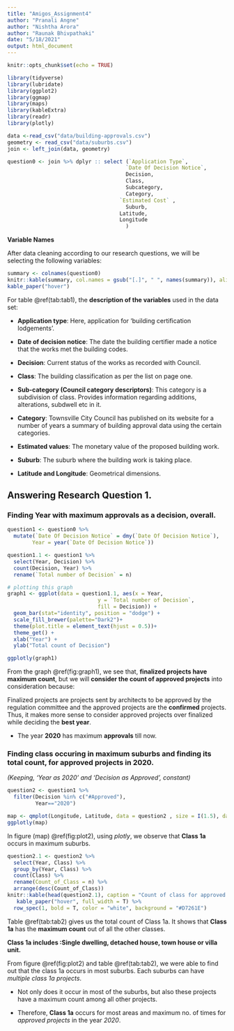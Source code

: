 ```yaml
---
title: "Amigos_Assignment4"
author: "Pranali Angne"
author: "Nishtha Arora"
author: "Raunak Bhivpathaki"
date: "5/18/2021"
output: html_document
---
```


```r
knitr::opts_chunk$set(echo = TRUE)
```

\section*{Q1, Part A}

``` r
library(tidyverse)
library(lubridate)
library(ggplot2)
library(ggmap)
library(maps)
library(kableExtra)
library(readr)
library(plotly)
```


```r
data <-read_csv("data/building-approvals.csv")
geometry <- read_csv("data/suburbs.csv")
join <- left_join(data, geometry)
```


```r
question0 <- join %>% dplyr :: select (`Application Type`, 
                                      `Date Of Decision Notice`,
                                      Decision,
                                      Class,
                                      Subcategory,
                                      Category,
                                    `Estimated Cost` ,
                                      Suburb,
                                    Latitude,
                                    Longitude
                                      )
```

**Variable Names**

After data cleaning according to our research questions, we will be selecting the following variables:

```r
summary <- colnames(question0)
knitr::kable(summary, col.names = gsub("[.]", " ", names(summary)), align = "l", caption = "Variable Names") %>% 
kable_paper("hover")
```

For table \@ref(tab:tab1), the **description of the variables** used in the data set:

+ **Application type**: Here, application for 'building certification lodgements'.

+ **Date of decision notice**: The date the building certifier made a notice that the works met the building codes.

+ **Decision**: Current status of the works as recorded with Council.

+ **Class**: The building classification as per the list on page one.

+ **Sub-category (Council category descriptors)**: This category is a subdivision of class. Provides information regarding additions, alterations, subdwell etc in it.

+ **Category**: Townsville City Council has published on its website for a number of years a summary of building approval data using the certain categories.

+ **Estimated values**: The monetary value of the proposed building work.

+ **Suburb**: The suburb where the building work is taking place.

+ **Latitude and Longitude**: Geometrical dimensions. 

## Answering **Research Question 1.**

### Finding **Year** with **maximum approvals** as a decision, overall.

```r
question1 <- question0 %>% 
  mutate(`Date Of Decision Notice` = dmy(`Date Of Decision Notice`),
        Year = year(`Date Of Decision Notice`))

question1.1 <- question1 %>% 
  select(Year, Decision) %>% 
  count(Decision, Year) %>% 
  rename(`Total number of Decision` = n)

# plotting this graph
graph1 <- ggplot(data = question1.1, aes(x = Year,
                             y = `Total number of Decision`, 
                             fill = Decision)) +
  geom_bar(stat="identity", position = "dodge") +
  scale_fill_brewer(palette="Dark2")+
  theme(plot.title = element_text(hjust = 0.5))+
  theme_get() +
  xlab("Year") +
  ylab("Total count of Decision") 

ggplotly(graph1)
```

From the graph \@ref(fig:graph1), we see that, **finalized projects have maximum count**, but we will **consider the count of approved projects** into consideration because: 

Finalized projects are projects sent by architects to be approved by the regulation committee and the approved projects are the **confirmed** projects. Thus, it makes more sense to consider approved projects over finalized while deciding the **best year**.

+ The year **2020** has maximum **approvals** till now.

### Finding **class** occuring in maximum suburbs and finding its total count, for approved projects in 2020.

*(Keeping, 'Year as 2020' and 'Decision as Approved', constant)*

```r
question2 <- question1 %>% 
  filter(Decision %in% c("#Approved"),
         Year=="2020")
```

```r
map <- qmplot(Longitude, Latitude, data = question2 , size = I(1.5), darken = .3, fill= Class) 
ggplotly(map)
```

In figure (map) \@ref(fig:plot2), using *plotly*, we observe that **Class 1a** occurs in maximum suburbs.

```r
question2.1 <- question2 %>% 
  select(Year, Class) %>% 
  group_by(Year, Class) %>% 
  count(Class) %>% 
  rename(Count_of_Class = n) %>% 
  arrange(desc(Count_of_Class))
knitr::kable(head(question2.1), caption = "Count of class for approved projects") %>% 
   kable_paper("hover", full_width = T) %>% 
  row_spec(1, bold = T, color = "white", background = "#D7261E")
```

Table \@ref(tab:tab2) gives us the total count of Class 1a. It shows that **Class 1a** has the **maximum count** out of all the other classes.

**Class 1a includes :Single dwelling, detached house, town house or villa unit.**

From figure \@ref(fig:plot2) and table \@ref(tab:tab2), we were able to find out that the class 1a occurs in most suburbs. Each suburbs can have *multiple class 1a projects*.

+ Not only does it occur in most of the suburbs, but also these projects have a maximum count among all other projects.

+ Therefore, **Class 1a** occurs for most areas and maximum no. of times for *approved projects* in the year *2020*.





\section*{2}


\section*{3}